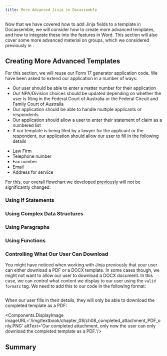 ```yaml
---
title: More Advanced Jinja in Docassemble
---
```



Now that we have covered how to add Jinja fields to a template in Docassemble, we will consider how to create more advanced templates, and how to integrate these into the features in Word. This section will also cover some more advanced material on groups, which we considered previously in <DisplayChapter chapter='chapter_05' />. 

## Creating More Advanced Templates
For this section, we will reuse our Form 17 generator application code. We have been asked to extend our application in a number of ways:

* Our user should be able to enter a matter number for their application
* Our NPA/Division choices should be updated depending on whether the user is filing in the Federal Court of Australia or the Federal Circuit and Family Court of Australia
* Our application should be able to handle multiple applicants or respondents
* Our application should allow a user to enter their statement of claim as a numbered list
* If our template is being filed by a lawyer for the applicant or the respondent, our application should allow our user to fill in the following details
- Law Firm
- Telephone number
- Fax number
- Email
- Address for service

For this, our overall flowchart we developed [previously](./00-10.mdx) will not be significantly changed.

### Using If Statements

### Using Complex Data Structures

### Using Paragraphs

### Using Functions

### Controlling What Our User Can Download
You might have noticed when working with Jinja previously that your user can either download a PDF or a DOCX template. In some cases though, we might not want to allow our user to download a DOCX document. In this case, we can control what content we display to our user using the `valid formats` tag. We need to add this to our code in the following format:

```yaml showLineNumbers title="Ch8_Federal_Court_Form_17_PDF_Only.yml"
```
When our user fills in their details, they will only be able to download the completed template as a PDF:

<Components.DisplayImage imageURL='/img/textbook/chapter_08/ch08_completed_attachment_PDF_only.PNG' altText='Our completed attachment, only now the user can only download the completed template as a PDF.'/>

## Summary